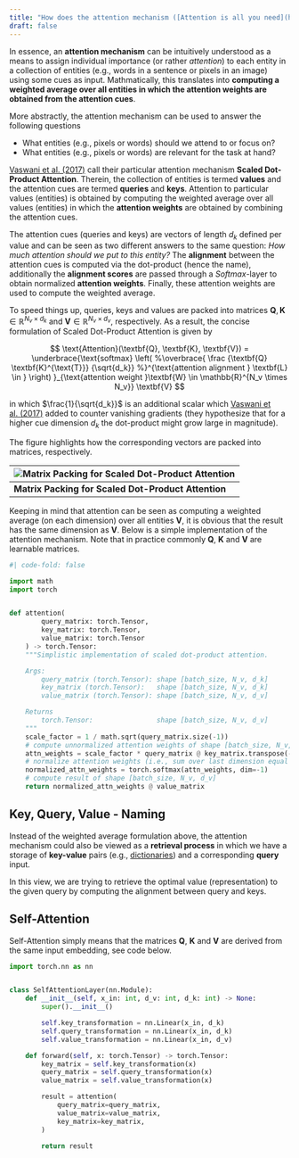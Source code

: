 ```yaml
---
title: "How does the attention mechanism ([Attention is all you need](https://arxiv.org/abs/1706.03762)) work?"
draft: false
---
```


In essence, an **attention mechanism** can be intuitively understood as a means to assign individual
importance (or rather *attention*) to each entity in a collection of entities (e.g., words in a
sentence or pixels in an image) using some cues as input. Mathmatically, this translates into
**computing a weighted average over all entities in which the attention weights are obtained from
the attention cues**. 

More abstractly, the attention mechanism can be used to answer the following questions

* What entities (e.g., pixels or words) should we attend to or focus on?
* What entities (e.g., pixels or words) are relevant for the task at hand?

[Vaswani et al. (2017)](https://arxiv.org/abs/1706.03762) call their particular attention mechanism
**Scaled Dot-Product Attention**. Therein, the collection of entities is termed **values** and the
attention cues are termed **queries** and **keys**. Attention to particular values (entities) is
obtained by computing the weighted average over all values (entities) in which the **attention
weights** are obtained by combining the attention cues.

The attention cues (queries and keys) are vectors of length $d_k$ defined per value and can
be seen as two different answers to the same question: *How much attention should we put to this
entity?* The **alignment** between the attention cues is computed via the dot-product (hence the
name), additionally the **alignment scores** are passed through a *Softmax*-layer to obtain
normalized **attention weights**. Finally, these attention weights are used to compute the weighted
average. 

To speed things up, queries, keys and values are packed into matrices $\textbf{Q}, \textbf{K}
\in \mathbb{R}^{N_v \times d_k}$ and $\textbf{V} \in \mathbb{R}^{N_v \times d_v}$,
respectively. As a result, the concise formulation of Scaled Dot-Product Attention is given by 

$$
\text{Attention}(\textbf{Q}, \textbf{K}, \textbf{V}) = 
\underbrace{\text{softmax} 
	\left(
	%\overbrace{
	\frac {\textbf{Q} \textbf{K}^{\text{T}}} {\sqrt{d_k}}
	%}^{\text{attention alignment }  \textbf{L} \in }
	\right)
}_{\text{attention weight }\textbf{W} \in \mathbb{R}^{N_v \times N_v}} \textbf{V}
$$

in which $\frac{1}{\sqrt{d_k}}$ is an additional scalar which [Vaswani et al. (2017)](https://arxiv.org/abs/1706.03762) 
added to counter vanishing gradients (they hypothesize that for a higher cue dimension $d_k$ the 
dot-product might grow large in magnitude). 

The figure highlights how the corresponding vectors are packed into matrices, respectively.

| ![Matrix Packing for Scaled Dot-Product Attention](./img/matrix_packing.png "Matrix Packing for Dot-Product Attention") |
| :--         |
| **Matrix Packing for Scaled Dot-Product Attention** |

Keeping in mind that attention can be seen as computing a weighted average (on each dimension) over all 
entities $\textbf{V}$, it is obvious that the result has the same dimension as $\textbf{V}$. Below is 
a simple implementation of the attention mechanism. Note that in practice commonly $\textbf{Q}$, $\textbf{K}$ 
and $\textbf{V}$ are learnable matrices.


```python
#| code-fold: false

import math
import torch 


def attention(
        query_matrix: torch.Tensor, 
        key_matrix: torch.Tensor, 
        value_matrix: torch.Tensor
    ) -> torch.Tensor:
    """Simplistic implementation of scaled dot-product attention.

    Args:
        query_matrix (torch.Tensor): shape [batch_size, N_v, d_k]
        key_matrix (torch.Tensor):   shape [batch_size, N_v, d_k]
        value_matrix (torch.Tensor): shape [batch_size, N_v, d_v]

    Returns
        torch.Tensor:                shape [batch_size, N_v, d_v]
    """
    scale_factor = 1 / math.sqrt(query_matrix.size(-1))
    # compute unnormalized attention weights of shape [batch_size, N_v, N_v] 
    attn_weights = scale_factor * query_matrix @ key_matrix.transpose(-2, -1)
    # normalize attention weights (i.e., sum over last dimension equal to one)
    normalized_attn_weights = torch.softmax(attn_weights, dim=-1)
    # compute result of shape [batch_size, N_v, d_v] 
    return normalized_attn_weights @ value_matrix
```

::: {.callout-tip collapse=true}
## Key, Query, Value - Naming 

Instead of the weighted average formulation above, the attention mechanism could also be 
viewed as a **retrieval process** in which we have a storage of **key-value** pairs 
(e.g., [dictionaries](https://docs.python.org/3/tutorial/datastructures.html#dictionaries)) 
and a corresponding **query** input. 

In this view, we are trying to retrieve the optimal value (representation) to the given query 
by computing the alignment between query and keys.
:::


::: {.callout-tip collapse=true}
##  Self-Attention

Self-Attention simply means that the matrices $\textbf{Q}$, $\textbf{K}$ and $\textbf{V}$ are derived 
from the same input embedding, see code below.

```python

import torch.nn as nn


class SelfAttentionLayer(nn.Module):
    def __init__(self, x_in: int, d_v: int, d_k: int) -> None:
        super().__init__()

        self.key_transformation = nn.Linear(x_in, d_k)
        self.query_transformation = nn.Linear(x_in, d_k)
        self.value_transformation = nn.Linear(x_in, d_v)

    def forward(self, x: torch.Tensor) -> torch.Tensor:
        key_matrix = self.key_transformation(x)
        query_matrix = self.query_transformation(x)
        value_matrix = self.value_transformation(x)

        result = attention(
            query_matrix=query_matrix, 
            value_matrix=value_matrix,
            key_matrix=key_matrix,
        )

        return result
```

:::


<!-- ::: {.callout-tip collapse=true} -->
<!-- ##  Multihead-Attention -->
<!---->
<!-- ::: -->
